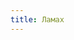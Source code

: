 ```yaml
---
title: Ламах
---
```


<Audio fixed src="/menu/guidebook/races/lamah/Apocalyptica - Path.mp3" />

<ButtonCover title="Ламах" src="/menu/guidebook/races/lamah/pic.jpg" author="Marius Bota" authorHref="https://www.artstation.com/mariusbota"/>
<BlockquoteBox attention text>
    Ламах — это Альфа и Омега, непревзойденная комбинация интеллекта и грубой силы.

    Клуб людей, ушедших в древние времена на восток в поисках знаний и безвластия, образовал совершенно новую народность — ламах-виден. 
    
    То же произошло и с другими людьми, но те не нашли ничего кроме бесконечных опасностей, от первого и до последнего вздоха занимаясь лишь собственным выживанием — это ламах-ибэ.

    Сотни лет они жили порознь, пока нелегкая судьба и географическая близость не возвели на трупах народов Ламахского полуострова симбиоз, прозванный **народом ламах**.
</BlockquoteBox>

<Board columns="2" gap="10px">
    <div>
        <img style="aspect-ratio: 3 / 5; object-fit: cover;" src="/menu/guidebook/races/lamah/pic2.jpg"/>
        **Ламах-виден** имеют талант к химерологии, медицине и алхимии. Соревнуются с дворфами в скорости изучения магии, а неодобрение коллег не останавливает их от изучения некромантии. ***Четырёхрукие.***
    </div>
    <div>
        <img style="aspect-ratio: 3 / 5; object-fit: cover;" src="/menu/guidebook/races/lamah/pic3.jpg"/>
        **Ламах-ибэ в два раза сильнее обычных людей и невоспиримчивы к ликантропии.** Освоили не много ремесел, но к каждому применяют уникальный подход, подобного которому не встретить во всей Нихерии.
    </div>
</Board>
*Большой вклад в создание ламах-ибэ внёс [Роман Большаков](https://vk.com/id156803860)*

## История происхождения
**Ламах-виден** — издревле подраса людей. Когда-то они ушли искать знаний и оказались на территории нынешнего Ламахского полуострова, где могли никому не отчитываться в своих экспериментах и не зависеть от норм морали и нравственности. Однако был у этого один существенный минус: под рукой было слишком мало живого расходного материала. Поэтому видены многие эксперименты проводили друг на друге. Вмешавшись в то, что даровала природа, они скоро **изменились до неузнаваемости: стали выше и непропорциональнее, обзавелись четырьмя руками, а мужчины к тому же утратили волосяной покров и выступающие носы**. Прагматичные виден даже в таком уродстве нашли свои плюсы, ведь с четырьмя руками стало намного удобнее работать, а всё остальное их не особенно озаботило. Видены не ценят материальных благ цивилизованного мира, однако ценят на вес золота знания, которые могут от него получить.

В начале Эпохи Разума часть виденов бежала из Гика на территорию Баспаны, где обнаружила настоящее пиршество из новой информации. Но затем в ходе кризиса Великого Исхода, многие виден не решились покидать этот мир в силу огромного перечня еще неисследованных здесь тем. Большинство вернулось в Гик, чтобы продолжить здесь с того, на чём закончились. Нужно ли говорить, каким огорчением для всей нации сказалось закрытие порталов? Закрытие бесконечных перспектив иных миров до того, как будет изучен этот, сподвигло виденов на деятельность выходящую за пределы теоретических наук. На протяжении века учёные осваивали инженерные практики. Иронично, но рук им не хватало...

<AuthorPic src="/menu/guidebook/races/lamah/pic4.jpg" left author="Igor Sid" authorHref="https://www.artstation.com/sidwill">
    <Audio src="/menu/guidebook/races/lamah/Heilung - Svanrand.mp3" compact/>
</AuthorPic>

**Ламах-ибэ** ещё в начале Эпохи Ожидания переместились на юг и заняли Ламахскую возвышенность. Их жизнь проходила в бесконечной борьбе за выживание, что сильно отразилось на внешности и менталитете, превратив в могучих и порой до безрассудства смелых дикарей. Они почти ни с кем не контактировали, а одиночки, покидающие родину, редко возвращались. **Так сформировались племенные общины, остававшиеся без изменений до недавних лет.** Ибэ стремятся лишь к приумножению своей силы. С тех пор, как Тенистую чащу наводнили абхотисты, развлечений у ибэ прибавилось. Чужаки посмели осквернить священные леса, которые сдерживали дикарей от дальних прогулок, поэтому постепенно вылазки ибэ стали распространяться всё дальше. Когда-то вдоль реки, пересекающей полуостров, пролегали их «священные земли», которые ибэ старались не пересекать, однако Эпоха Разума лишила прогрессивный мир этой хлипкой защиты от дикарей.

Кончина Эпохи Разума и начало Уходящей Эпохи ничего не изменили для ламах-ибэ. Не было ни толики сомнения в том, что пятнадцать лет бесплодия были лишь очередным штормом, который ибэ переживут. Всё так же продолжались набеги варваров и нечестивцев на Последнюю Республику Луат и даже на территорию Секрийского доминиона (знаменитное «Нашествие на Пески»). Так продолжалось до тех пор, пока виден города Гик не совершили то, что ныне называется **«Агрегация Ламах»**. До этого нелюдимые учёные обратились талантливыми дипломатами и наведались в каждое племя ибэ с предложением, от которого те не могли отказаться. Что это было за предложения — не скажет вам ни одна душа, истинные причины ушли в могилу вместе с лидерами племён. Но устой общины ламах был создан: ламах-виден и ламах-ибэ стали сосуществовать сообща и в синергии.

За столетия прошедшие с переселения виденов в Гик их псевдо-государство претерпело и формальный вассалитет и было суверенным не раз, но событие под названием **«Фундамент Гика»** поставило жирную точку на этом вопросе. Два свежих порта в округе Гик и на Ламахском полуострове переправили дюжину сотен специально отмеченных виденами ибэ, которые встали на границе, пока не была возведена каменная стена, внушающая трепет своим величием, построенная с невероятным перфекционизмом и холодной, даже жестокой рассудительностью. С тех пор мало кто знает, что происходит внутри периметра Гика, а в Ламахский залив, естественно, ни один разумный мореплаватель заходить не станет, не говоря уже о посещении полуострова.

## Культура
**У виден каждый имеет свою роль и должен беспрекословно её исполнять.** С момента интеграции ламах-ибэ виден всегда делают поправку на ~~человеческий~~ ***фактор ибэ***, но тем не убавилось их систематичности. Строгие и требовательные в первую очередь к самим себе, они совсем не похожи на своих соседей. Их речь полна разнообразных научных терминов, они живут в нормальных домах, носят адекватную одежду и даже пишут книги по излюбленным областям знаний. Время от времени виден собираются у алтарей ныне забытых богов, чтобы обсудить успехи друг друга в научных изыскания.

Интеграция ибэ позволила необъятной библиотеке теоретических знаний виден быть реализованной на практике. Оказалось, что варвары с ламахского полуострова могут совершать крайне аккуратные действия своими руками и выполнять задачи до последнего слова точно. Но, к сожалению, ибэ невозможно подчинить и для всей Нихерии это не секрет. Зная это, видены отбросили все *невозможные* варианты и воспользовались тем, что осталось — решениями почти нереализуемыми. Декады исследований помогли виденам найти свой подход к каждому из племён, что привело нас к тому, что мы имеем. **Видены не подчинили ибэ, но создали крепкое взаимовыгодное сотрудничество.**

<AuthorPic src="/menu/guidebook/races/lamah/pic5.jpg" right author="nJoo" authorHref="https://www.deviantart.com/njoo">
    <Audio src="/menu/guidebook/races/lamah/Ben Houge - The Demise of the Zephyr.mp3" compact/>
</AuthorPic>

**К чужакам ламах настроены скептически**, а на возможные насмешки не реагируют, считая «внесистемных гуманоидов» предыдущей ступенью эволюции. Виден больше всего заботит наука и самым серьёзным унижением будут сомнения в их успехах или правоте. Ибэ в свою очередь больше всего заботятся о делах своего племени, но сомнения в успехах виденов воспринимают не менее в штыки, чем и сами видены — ведь в интегрированных племенах ибэ сделана бесприкословная ставка на соседей.

**Главный город и одноимённое непризнанное государство — Гик.** За периметр Гика чужаков допускают только в виде материала для экспериментов.

**Искусством ламах не увлекаются**, но в целях изучения акустики создали музыкальный инструмент и продали его в мир. В Нихерии он называется «виолончель», что с искажённого слэнгом риата переводится как скрипка виден. Так она называлась еще до того, как слово скрипка закрепилось сугубо за названием инструмента. Затем люди развили идею и создали обычную скрипку, редрехан преобразовали скрипучий инструмент человеков в завораживающий альт, а дворфы подхватили эстафету и изобрели достойный их контрабас, а затем октобасс, который не сыскал успеха, потому что дворфам не хватает высоты играть на таком инструменте, даже встав на табуретку, на которую они также не могут встать, потому что им не хватает высоты.

### Виден 
* **Период ухаживаний** предусматривает обмен ролями. Мужчина должен некоторое время выполнять работу избранницы, а она — его. Если в процессе никаких проблем не возникло, то их родители дают добро на свадьбу.
* **Свадьбы** проходят не так, как в остальном мире: брачующиеся берут церемониальные чаши и на глоток наполняют их своей кровью, а затем обмениваются ими и выпивают до дна, демонстрируя тем самым готовность соединить свои жизни, быт и будущее.
* **Похороны** – это чаще всего добровольное согласие после смерти отдать своё тело науке. Тех, кто такого согласия дать не успел или не захотел, хоронят в склепах за территорией поселений. Тело в таком случае закутывают в саван и муруют в специальных стенных нишах. В один ряд в стене может быть до шести погребённых.
* **Полукровок от ламах-виден практически нет:** не каждый представитель иной расы соблазнится виденами из-за их внешнего вида, а сами видены холодны к беспорядочным связям.
* **Говорят ламах-виден на ламахском диалекте, аркиме**, щедро сдобренном научными формулировками и терминами, а пишут на загадочном крате, который никто не способен расшифровать. Их книги напоминают иллюстрации с сухими короткими заметками. У них нет необходимости учить другие языки, хотя они легко это сделают, если потребуется. <br/> [→ Лингвистика - Риафийская семья языков ](/menu/skills/science/linguistics/#риафийская-семья-языков)
* **Технологии и магия очень интересуют и интригуют виденов**, а потому знания из обеих областей оцениваются высоко. В прошлом, после появления магии, виден первое время не могли сами изучить её, пока в качестве представителей Думанской империи к ним не пришли дворфы. После этого среди виденов появились маги, а в остальном мире — оборотни и вампиры. А всё из-за того, что к знаниям, которые получили от виденов дворфы, не прилагалось внятных инструкций. В Уходящей Эпохе видены снова перекупили знания о новой магии и снова у дворфов, но в этот раз, к счастью, без последствий.
* **Уязвимы к вампиризму и ликантропии.**
* Все **виден — амбидекстры**, обеими руками верхней пары владеют так же хорошо, как человек своей основной рукой. Второй парой рук, впрочем, виден пользуются всё еще немного лучше, чем люди своей не основной рукой.

### Ибэ
* Большинство **ибэ презирают колюще-режущее, дробящее и стрелковое оружие**. Рослые и сильные, они мастерски используют в качестве оружия собственное тело. Ибэ принадлежит боевой стиль кхрадж и его множественный подвиды. Есть ибэ, которые любят помахать железом, но делают они это, как бы это ни звучало, топорно.
* Ибэ иногда **используют в качестве защиты фрагменты брони** и укреплённые наручи в виде щитков или шипастых пластин. Изготавливаются они из найденных или отобранных у путешественников доспехов и фрагментов панцирей разнообразных нёхов.
* Излюбленное развлечение — **соревнование «кто кого переорёт»**. Ни дня без него не проходит. Пожалуй, это самая вокально одарённая раса Нихерии, хотя с музыкальным слухом у них, как правило, не очень. Также дикари часто устраивают драки, забеги, охоту на диких зверей голыми руками. Шрамы после подобных мероприятий — это повод для гордости.
* **В пищу употребляют всё**, что хотя бы отдалённо можно назвать съедобным. Кроме стандартных зверей, птиц и мёда диких пчёл в ход идут и насекомые, и земноводные с пресмыкающимися, и даже некоторые нёхи. Иногда ибэ находят галлюциногенные грибы и травы, которые воспринимают как десерт. В состоянии наркотического опьянения становятся ещё опаснее и непредсказуемее, чем обычно.
* Несмотря на кажущуюся глупость, они **прекрасные охотники и рыболовы**, отлично ориентируются в лесах, **обладают массой необходимых для выживания навыков**, умеют пользоваться простейшими ловушками, засадами и маскировками (особенно это любят нёхосборщики), а также в совершенстве знают повадки многих животных, птиц и нёхов.
* **К чужакам относятся с агрессивным снисхождением**, особенно если те меньше ростом и не могут дать сдачи. Избивать не будут, но попинать или навешать щелбанов могут. Добыть их уважение можно либо хорошей дракой, либо хорошей охотой.
* Взаимоотношения внутри племени могут показаться варварскими, потому что **любые проблемы, вопросы и отношения, даже любовные, решаются силой**.
* **Полукровки у ибэ не редкость**, но среди чистокровных ибэ им трудно живётся из-за более слабого здоровья и меньшей физической силы. Слабых и от рождения больных детей ибэ сбрасывают со скал, а сильные и здоровые должны учиться у старших всему необходимому самостоятельно.
* **Глава каждого племени — вождь.** Его кулак периодически пробуют на зуб все претенденты на главенство. У вождя больше всего жён и детей. Если вождь теряет главенство, его жён получает победитель. Если сможет их покорить. Да, тоже путём мордобоя.
* **За защиту и пропитание племени отвечают мужчины, за детей – женщины.** Ибэ-подростки до обряда инициации обычно находятся у одних или у вторых на подхвате. На самой низшей ступени находятся калеки и престарелые, а также те, кто по крови не ибэ, но живёт среди них.
* **Праздники проходят шумно**, с примитивной музыкой, прыжками через костры и ночной охотой за специально заготовленным для этого животным.

### Архитектура
Виден живут в домах, похожих на муравейники. Но неказисты они только внешне — муравейники виденов преследуют цель быть максимально практичными и аскетичными. Куда более впечатляют их функциональные строения: лаборатории, часто являющиеся целыми павильонами с самой разнообразной аппаратурой, чтобы удовлетворить любые нужды; новенькие индустриальные залы с печами и формами для работы с драгоценными и тяжелыми металлами.

Ибэ же строят дома из мелких камней, щели которых промазывают глиной, а крышу кроют древесиной. Дома обычно длинные и рассчитаны на несколько семей. Для каждой семьи отводится отдельная каморка, в самом дальнем углу дома находится общий продовольственный склад, а в самом начале — общая зона с очагом и местом для еды. Внутри всегда полно глиняных горшков, трофейных бытовых предметов и шкур, которые ибэ используют и как спальные места, и как одежду, и как украшения для интерьера.

Поселение обычно состоит из десяти-пятнадцати таких домов и так называемого Дома Общих Собраний — зоны, которая состоит из одной тростниковой крыши на трёхметровых сваях и огромного кострища в центре. Там проходят празднества, обсуждения насущных вопросов и делёжка добычи, которую приносят охотники.

Вездесухи также гордятся своими шатрами, которые гораздо проще в строительстве, хоть и хуже переживают непогоду. Каждый дождь и тем более потоп шаманы считают испытанием духа и продолжают сидеть неподвижно посреди шатра, даже если костёр давно затух, да и вообще вода уже по пояс. Привязывание себя к земле шулерством не считается.

### Общество
**Общество виден живёт строгой иерархией**, в то время как **ибэ состоят из равноправных племен, где царит условное равенство, но кто сильнее — тот равнее**. К видену любого сословия ибэ относятся одинаково так же, как каждый виден относится одинаково к члену любого племени ибэ.

<BlockquoteBox text author="Вистах Ардесийский, бюргер Последней Республики Луат">
    Наблюдателю может показаться, что среди виден и ибэ существует какая-то негласная договорённость о том, как много "сильный" может стерпеть приказов от "умного", в то время как "умный" идеально понимает, сколько личной свободы нужно "сильному". Должно быть, превышение договорённости на сегодняшний день выразится в исполнительности на следующий.
</BlockquoteBox>

#### Сословия виден
* **Добытчики** — самая обширная каста. В основном это охотники, рыбаки, собиратели, изредка шахтёры. Их можно встретить вдали от поселений и именно по ним, в прошлом, вооружённым копьями или гарпунами и одетым в лёгкие доспехи, у остального мира создался общий портрет расы.
* **Учёные** — почти не появляются на свете божьем, всё свободное время отдавая своим экспериментам, исследованиям, обучению молодняка и руководству проводимым работам с ибэ. Они — разум и душа ламах-виден. Одна из их задач — обеспечивать жизнеспособность поселений и распределять роли. Их основное занятие — изучение законов природы. До знакомства с дворфами они ещё никогда не допустили утечек информации или критических ошибок, но это уже совсем другая история.
* **Рабочие** — это строители, повара, портные и так далее. Они заняты бытовой стороной жизни ламах-виден и часто являются прорабами над рабочими-ибэ, менеджерами среднего звена.

#### Племена ибэ
В процессе Агрегации Ламах старые племена ибэ местами переквалифицировались, сменили имена, но не утратили суть.

* **Мракорезы** — специалисты по части алхимических препаратов, способных влиять на сознание. После множественных массовых кулачных потасовок с племенем вездесухов (так ибэ осуществляют межплеменной информационный обмен) мракорезы разузнали о таинственной мгле, в которую мог попасть редкий очень талантливый шаман-вездесух. Неуправляемые трезвые ибэ этого племени, входя в жуткий наркотический транс становились превозвышенными монахами и пересекали черту "рассекая мрак". Мороков они за шкирку вытаскивают из мглы и бросают на противень виденов.

<AuthorPic src="/menu/guidebook/races/lamah/pic6.jpg" right author="nJoo" authorHref="https://www.deviantart.com/njoo"/>
* **Нёхосборщики** довели охоту на нёхов до совершенства с помощью виден, систематизировавших виды и классифицировавших всяких мутантов. Виден разгадали многие слабости тварей и создали список простых инструкций в виде смешных народных мудростей и брутальных фраз, благодаря чему эффективность племени удвоилась. Из несъедобных остатков нёхов виден сумели производить самые преинтересные продукты, самые простые из которых покидают периметр Гика в торговых делегациях.

* **Вездесухи**, ибэ-шаманы, увидев успехи мракорезов в проникновении во Мглу, оставили всякие попытки сделать то же самое. Вместо этого они получили от виденов прелюбопытные притчи о шаманизме самых разных практик народов Нихерии. Души своих павших лидеров вездесухи прикрепляют якорем в череп самого могучего убитого им врага и складывают их в курган в центре племени, в шатре Нидатра. Спиритология виденов движется засчёт сотрудничества с вездесухами, которые к тому же помогают погибшим учёным передать последние наработки преемникам.

* **Рукотворы** с пришествием послов Гика отказались от кочевого образа жизни и шагнули через всю неолитическую революцию за несколько лет. Рукотворы — самые спокойные и "человечные" из ибэ. Они работают с виденами над инженерными изысканиями. И хотя создать они толком ничего не могут, но научились читать примитивные чертежи, рецептура создания которых была разработана виденами. К тому же именно рукотворы с парой виденов-рабочих снаряжаются в редкие торговые делегации Гика.

### Дикие ибэ
В самых отдаленных углах Ламахского полуострова ибэ по-прежнему живут по уставам Орущего острова. Виден не агрегировали их лишь потому, что сами не видели в этом нужды. Такие племена разрозненны и немногочисленны, но в каждом из них хранится своя культура и древняя традиция. Эти ибэ презирают своих собратьев якшающихся с виденами, но в виду своей малочисленности лишь существуют, как бы доживая свой век.

## Внешность
### Виден
Могут потягаться в росте с ламах-ибэ из-за наличия второй пары рук. Это сделало их торс длинным, а ноги и кости крепкими, чтобы выдерживать дополнительный вес. Рост варьируется в пределах **190см — 210см**. Средний вес из-за отсутствия внушительной мышечной массы варьируется **от 80 до 90кг ±10 кг**.

* **Продолжительность жизни, половое созревание и старость аналогичны человеческим.**

* **В процессе экспериментов над собой видены обзавелись полноценной второй парой рук**, для управления которой их мозг тоже немного поменялся.

* Также большинство мужчин полностью **лишилось волосяного покрова**.

* Кроме того, **большая часть мужчин безносая, с деформированными ушными раковинами и неправильным прикусом.**

Встречаются ещё более-менее похожие на людей, однако с течением времени их становится всё меньше.

<BlockquoteBox text>
    Женщин большинство этих проблем обошло, наверное, из-за того, что когда-то эксперименты в основном ставились над мужчинами.
</BlockquoteBox>

В **одежде** предпочитают тёмную ткань, не сковывающую движения рук и ног. Пуговицы, застёжки, ремни, булавки – это всё виден мастерят сами из костей животных, перламутровых раковин, доступных металлов и чего душе угодно. **Доспехи добытчиков** — это панцири с шипами, закрывающие большую часть корпуса.

### Ибэ 
* **Ибэ живут больше ста лет.** В теории. До седин дотягивают редко из-за множества естественных врагов и собственной агрессивности.
* **Рост редко бывает ниже двух метров, максимальный – около 230см.**
* **Вес редко бывает меньше ста килограмм, к полноте не склонны.**
* Украшают себя рисунками из красок на натуральной основе. Предположительно, для того, чтобы пугать противников или лучше маскироваться в природных условиях. *Некоторые краски вызывают облысение кожного покрова и жжение*, но с этим видены иногда оказывают им помощь, предлагая свои варианты красителей. Впрочем, эксперименты с такими красителями далеко не всегда полезны для здоровья, но ибэ, в общем-то, без разницы.
* **Кожа прочная и толстая, подошвы ног очень грубые и крепкие.**
* **Цвет кожи** варьируется от светло-золотистого до тусклого тёмно-бронзового.
* **Волосы всегда черные и прямые**, даже у полукровок.
* Лица вытянутые, с грубыми чертами, шеи могучие. Нижняя челюсть выступает вперёд. Зубы крепкие и крупные, клыки всегда на пару миллиметров длиннее нормы. Лбы низкие, глаза небольшие, жёлтых или красно-коричневых оттенков, носы и рты крупные.
* **В одежде мужчины обходятся штанами, женщины – юбками до колена и отрезом ткани, прикрывающим грудь.** Странствующие ибэ носят одежду, характерную для региона, в котором они находятся. Обувь носят редко.

<BlockquoteBox text>
    **Мракорезы** - ***мародёры мглы***, так их называли, пока лавочка не прикрылась. Будучи практически постоянно под действием самых разнообразных веществ, их внешность никогда невозможно предугадать. Лишь одно всегда стабильно: самые безумные прически самых фантасмагоричных форм и цветов, длинные косы вперемешку с проплешинами; мириады нательных рисунков с одной стороны безмерно бессмысленными, а под веществами неудержимо глубокие. За одеждой следят в редкие моменты просветления, а в остальное время сами не замечают, как более адекватные соплеменницы поправляют им портки после безудержных психоделических празднеств.
</BlockquoteBox>
<BlockquoteBox text>
    **Нёхосборщики** - лучшие охотники южной полосы Нихерии. Носят на себе трофеи из убитых тварей, а также нательные картины изображающие тотемного нёха. Следуя старой традиции, носят на теле металлические самородки, которые «запечатлели предсмертный взгляд» могучей жертвы. На менее драгоценный минерал нёхосборщики заставляют умирающую жертву смотреть несколько минут.
</BlockquoteBox>
<BlockquoteBox text>
    **Вездесухи** - шаманы и заклинатели полуживого носят полноценные одежды не только из шкур, но и из ткани, которую им добросовестно обменивают на труд видены. Нередко носят ожерелья из всего, что, как им кажется, может усилить духовную мощь — из неведомых кристаллов, зубов свирепых зверей, зубов ибэ из других племён, добытых в качественном мордобое.
</BlockquoteBox>
<BlockquoteBox text>
    **Рукотворы** носят утилитарную одежду, необходимую для конкретного ремесла. Например, сборщики и работники кузниц сами выделывают себе из кожи фартуки, впрочем носят они их на голый торс. Любят опустить патлы, но во время работы умело их заплетают, что считают неимоверно брутальным и маскулинным.
</BlockquoteBox>


## Примеры имён
Нередко полные имена виден состоят из имени и названия рода: Аттон из рода Ати, Эгета из рода Тит — исключительно в целях лучшей исторической фиксации родословной. Зная название рода и где искать документы, виден может проследить историю родовых болезней на десятки поколений назад. ~~и принять решение о генетической терминации~~

Ибэ используют только имена.

<Table content={[
            ["Этнос", "Маскулинные имена", "Феминные имена"],
            ["Виден", "	Аегал, Беетен, Эгитоль;", "	Гелика, Эйвиль, Кейрали;"],
            ["Ибэ", "Кронтах, Тракнох, Колуран;", "Дурави, Сарлута, Кираса;"],
        ]}/>

<div center>
    Это никаким образом не строгие правила, но исторически и статистически наиболее подходящие варианты для осведомлённости.
</div>